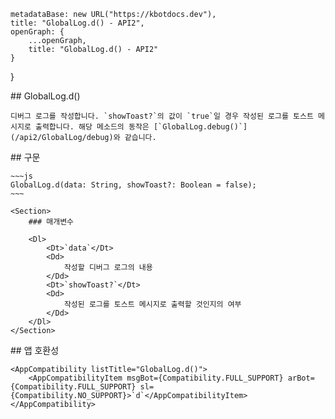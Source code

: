 
    metadataBase: new URL("https://kbotdocs.dev"),
    title: "GlobalLog.d() - API2",
    openGraph: {
        ...openGraph,
        title: "GlobalLog.d() - API2"
    }
}

<Section>
    ## GlobalLog.d()

    디버그 로그를 작성합니다. `showToast?`의 값이 `true`일 경우 작성된 로그를 토스트 메시지로 출력합니다. 해당 메소드의 동작은 [`GlobalLog.debug()`](/api2/GlobalLog/debug)와 같습니다.
</Section>
<Section>
    ## 구문

    ~~~js
    GlobalLog.d(data: String, showToast?: Boolean = false);
    ~~~

    <Section>
        ### 매개변수

        <Dl>
            <Dt>`data`</Dt>
            <Dd>
                작성할 디버그 로그의 내용
            </Dd>
            <Dt>`showToast?`</Dt>
            <Dd>
                작성된 로그를 토스트 메시지로 출력할 것인지의 여부
            </Dd>
        </Dl>
    </Section>
</Section>
<Section>
    ## 앱 호환성

    <AppCompatibility listTitle="GlobalLog.d()">
        <AppCompatibilityItem msgBot={Compatibility.FULL_SUPPORT} arBot={Compatibility.FULL_SUPPORT} sl={Compatibility.NO_SUPPORT}>`d`</AppCompatibilityItem>
    </AppCompatibility>
</Section>